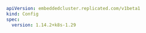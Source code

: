 ```yaml
apiVersion: embeddedcluster.replicated.com/v1beta1
kind: Config
spec:
  version: 1.14.2+k8s-1.29
```
